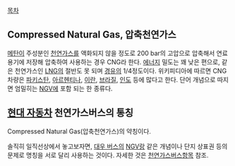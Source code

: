 [[목차]]

== Compressed Natural Gas, 압축천연가스 ==

[[메탄]]이 주성분인 [[천연가스]]를 액화되지 않을 정도로 200 bar의 고압으로 압축해서 연료용기에 저장해 압축하여 사용하는 경우 CNG라 한다. [[에너지]] 밀도는 꽤 낮은 편으로, 같은 천연가스인 [[LNG]]의 절반도 못 되며 [[경유]]의 1/4정도이다. 위키피디아에 따르면 CNG 차량은 [[파키스탄]], [[아르헨티나]], [[이란]], [[브라질]], [[인도]] 등에 많다고 한다. 단어 개념으로 따지면 엄밀히는 [[NGV]]에 포함 되는 한 종류다.

== [[현대 자동차]] 천연가스버스의 통칭 ==
Compressed Natural Gas(압축천연가스)의 약칭이다.

솔직히 일직선상에서 놓고보자면, [[대우 버스]]의 [[NGV]]랑 같은 개념이나 단지 상표권 등의 문제로 명칭을 서로 달리 사용하는 것이다. 자세한 것은 [[천연가스버스]]항목 참조.

